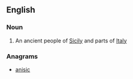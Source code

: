 ==English==

===Noun===
{{wikipedia}}
{{head|en|noun}}

# An ancient people of [[Sicily]] and parts of [[Italy]]

===Anagrams===
* [[anisic#English|anisic]]
